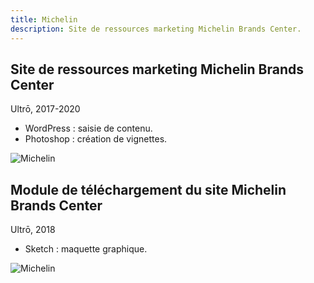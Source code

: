 ```yaml
---
title: Michelin
description: Site de ressources marketing Michelin Brands Center.
---
```


Site de ressources marketing Michelin Brands Center
---------------------------------------------------

Ultrō, 2017-2020

* WordPress : saisie de contenu.
* Photoshop : création de vignettes.

![Michelin](../images/michelin-1.jpg)

Module de téléchargement du site Michelin Brands Center
-------------------------------------------------------

Ultrō, 2018

* Sketch : maquette graphique.

![Michelin](../images/michelin-2.jpg)
